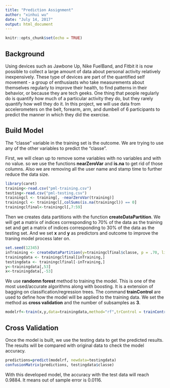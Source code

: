 ---
title: "Prediction Assignment"
author: "xinhui wu"
date: "July 14, 2017"
output: html_document
---

```{r setup, include=FALSE}
knitr::opts_chunk$set(echo = TRUE)
```

## Background

Using devices such as Jawbone Up, Nike FuelBand, and Fitbit it is now possible to collect a large amount of data about personal activity relatively inexpensively. These type of devices are part of the quantified self movement - a group of enthusiasts who take measurements about themselves regularly to improve their health, to find patterns in their behavior, or because they are tech geeks. One thing that people regularly do is quantify how much of a particular activity they do, but they rarely quantify how well they do it. In this project, we will use data from accelerometers on the belt, forearm, arm, and dumbell of 6 participants to predict the manner in which they did the exercise.

## Build Model

The "classe" variable in the training set is the outcome. We are trying to use any of the other variables to predict the "classe".

First, we will clean up to remove some variables with no variables and with no value. so we use the functions **nearZeroVar** and **is.na** to get rid of those columns. Also we are removing all the user name and stamp time to further reduce the data size.

```{r}
library(caret)
training<-read.csv("pml-training.csv")
testing<-read.csv("pml-testing.csv")
trainingcl <- training[, -nearZeroVar(training)] 
trainingcl <- trainingcl[,colSums(is.na(trainingcl)) == 0] 
trainingclfinal<-trainingcl[,7:59]
```

Then we creates data partitions with the function **createDataPartition**. We will get a matrix of indices corresponding to 70% of the data as the training set and get a matrix of indices corresponding to 30% of the data as the testing set. And we set **x** and **y** as predictors and outcome to improve the traning model process later on.

```{r}
set.seed(12345)
inTraining <- createDataPartition(y=trainingclfinal$classe, p = .70, list=FALSE)
trainingdata <- trainingclfinal[inTraining,] 
testingdata <- trainingclfinal[-inTraining,]
y<-trainingdata[,53]
x<-trainingdata[,-53]
```

We use **randomn forest** method to training the model. This is one of the most used/accurate algorithms along with boosting. It is a extension of bagging on classification/regression trees. The command **trainControl** are used to define how the model will be applied to the training data. We set the method as **cross validation** and the number of subsamples as **3**.

```{r}
modelrf<-train(x,y,data=trainingdata,method="rf",trControl = trainControl(method="cv",number=3))
```

## Cross Validation

Once the model is built, we use the testing data to get the predicted results. The results will be compared with original data to check the model accuracy.

```{r}
predictions=predict(modelrf, newdata=testingdata)
confusionMatrix(predictions, testingdata$classe)
```
With this developed model, the accuracy with the test data will reach 0.9884. It means out of sample error is 0.0116.
